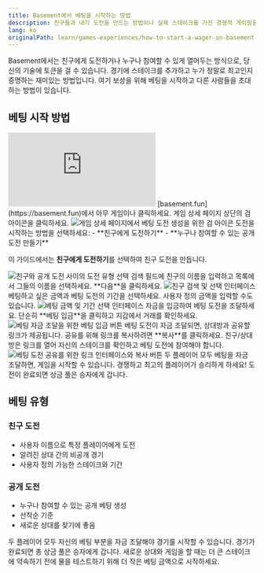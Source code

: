 ```yaml
---
title: Basement에서 베팅을 시작하는 방법
description: 친구들과 내기 도전을 만드는 방법이나 실제 스테이크를 가진 경쟁적 게이밍을 위한 오픈 도전을 만드는 방법을 배우세요
lang: ko
originalPath: learn/games-experiences/how-to-start-a-wager-on-basement.mdx
---
```

Basement에서는 친구에게 도전하거나 누구나 참여할 수 있게 열어두는 방식으로, 당신의 기술에 토큰을 걸 수 있습니다. 경기에 스테이크를 추가하고 누가 정말로 최고인지 증명하는 재미있는 방법입니다. 여기 보상을 위해 베팅을 시작하고 다른 사람들을 초대하는 방법이 있습니다.

## 베팅 시작 방법

<iframe
  className="w-full aspect-video rounded-xl"
  src="https://www.youtube.com/embed/Bb5VmaExzx4"
  title="Basement에서 베팅 시작하는 방법"
  frameBorder="0"
  allow="accelerometer; autoplay; clipboard-write; encrypted-media; gyroscope; picture-in-picture"
  allowFullScreen
></iframe>

<Steps>
<Step title="게임 선택">
  [basement.fun](https://basement.fun)에서 아무 게임이나 클릭하세요.
</Step>

<Step title="베팅 옵션 접근">
  게임 상세 페이지 상단의 검 아이콘을 클릭하세요.
  
  <Frame>
    <img src="https://s3.amazonaws.com/helpscout.net/docs/assets/685306b72e0550277aa9250e/images/68824cf78e5da9481ed4b261/file-Lt3ZhtavFo.png" alt="게임 상세 페이지에서 베팅 도전 생성을 위한 검 아이콘" />
  </Frame>
</Step>

<Step title="도전 유형 선택">
  도전을 시작하는 방법을 선택하세요:
  - **친구에게 도전하기**
  - **누구나 참여할 수 있는 공개 도전 만들기**
  
  이 가이드에서는 **친구에게 도전하기**를 선택하여 친구 도전을 만듭니다.
  
  <Frame>
    <img src="https://s3.amazonaws.com/helpscout.net/docs/assets/685306b72e0550277aa9250e/images/68824e7e43dc117440295623/file-HBTFrWxJTu.png" alt="친구와 공개 도전 사이의 도전 유형 선택" />
  </Frame>
</Step>

<Step title="상대 선택">
  검색 필드에 친구의 이름을 입력하고 목록에서 그들의 이름을 선택하세요. **다음**을 클릭하세요.
  
  <Frame>
    <img src="https://s3.amazonaws.com/helpscout.net/docs/assets/685306b72e0550277aa9250e/images/68824f713d7e1209972ed9b9/file-psAtMHWPKr.png" alt="친구 검색 및 선택 인터페이스" />
  </Frame>
</Step>

<Step title="베팅 파라미터 설정">
  베팅하고 싶은 금액과 베팅 도전의 기간을 선택하세요. 사용자 정의 금액을 입력할 수도 있습니다.
  
  <Frame>
    <img src="https://s3.amazonaws.com/helpscout.net/docs/assets/685306b72e0550277aa9250e/images/68824fc60393ea39663cef36/file-UgtJuuDCjl.png" alt="베팅 금액 및 기간 선택 인터페이스" />
  </Frame>
</Step>

<Step title="베팅 자금 조달">
  자금을 입금하여 베팅 도전을 조달하세요. 단순히 **베팅 입금**을 클릭하고 지갑에서 거래를 확인하세요.
  
  <Frame>
    <img src="https://s3.amazonaws.com/helpscout.net/docs/assets/685306b72e0550277aa9250e/images/688250c98e5da9481ed4b29f/file-rNMT0Em84L.png" alt="베팅 자금 조달을 위한 베팅 입금 버튼" />
  </Frame>
</Step>

<Step title="도전 링크 공유">
  베팅 도전이 자금 조달되면, 상대방과 공유할 링크가 제공됩니다. 공유를 위해 링크를 복사하려면 **복사**를 클릭하세요. 친구/상대방은 링크를 열어 자신의 스테이크를 확인하고 베팅 도전에 참여해야 합니다.
  
  <Frame>
    <img src="https://s3.amazonaws.com/helpscout.net/docs/assets/685306b72e0550277aa9250e/images/6882516e337db07aa961d878/file-wUqLBmn9WL.png" alt="베팅 도전 공유를 위한 링크 인터페이스와 복사 버튼" />
  </Frame>
  
  <Check>
    두 플레이어 모두 베팅을 자금 조달하면, 게임을 시작할 수 있습니다. 경쟁하고 최고의 플레이어가 승리하게 하세요! 도전이 완료되면 상금 풀은 승자에게 갑니다.
  </Check>
</Step>
</Steps>

## 베팅 유형

### 친구 도전
- 사용자 이름으로 특정 플레이어에게 도전
- 알려진 상대 간의 비공개 경기
- 사용자 정의 가능한 스테이크와 기간

### 공개 도전  
- 누구나 참여할 수 있는 공개 베팅 생성
- 선착순 기준
- 새로운 상대를 찾기에 좋음

<Info>
두 플레이어 모두 자신의 베팅 부분을 자금 조달해야 경기를 시작할 수 있습니다. 경기가 완료되면 총 상금 풀은 승자에게 갑니다.
</Info>

<Tip>
새로운 상대와 게임을 할 때는 더 큰 스테이크에 약속하기 전에 물을 테스트하기 위해 더 작은 베팅 금액으로 시작하세요.
</Tip>
